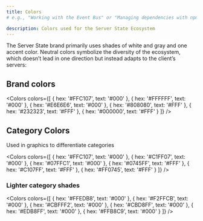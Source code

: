 ```yaml
---
title: Colors
# e.g., "Working with the Event Bus" or "Managing dependencies with npm"

description: Colors used for the Server State Ecosystem
---
```


<!--
Guide
=====

=== When to use this template:
Use this template when you want to explain how to work with a specific technology/concept.

=== When not to use this template:
When
- the article provides a quick explanation of a single concept (use a concept instead)
- the article should be a quick way to look things up (use a reference instead)
- the article focuses on how to solve a particular technical problem (use a tutorial instead)

=== Guide or Tutorial
A tutorial provides a quick, technical "step-by-step" tutorial for a
given problem. Thus, a guide describes less the handling of a specific problem
and more the general interaction of the reader with a given concept.

Example with npm articles:
- "npm": (Concept, explaining what npm is)
- "Installing a dependency with npm" (Tutorial, providing a quick tutorial to
  solve a technical problem)
- "Managing dependencies with npm" (Guide, including both technical knowledge, but
  also best practices and more)

=== Writing tips:
- Write in the present tense
- Use neutral pronouns (they/them instead of he/she and him/her)
- Be respectful to everyone
- Be aware of the potential for cultural misunderstandings
- Guides are more comprehensive than many other article types.
  Feel free to add context and best practices.
- Mention common pitfalls and how not to use something (and why)
-->

<!-- Relevant imports: -->


The Server State brand primarily uses shades of white and gray and one accent
color. Neutral colors symbolize the diversity of the ecosystem, which doesn’t
lead in one direction but instead adapts to the client’s servers:

## Brand colors

<Colors
	colors={[
		{ hex: '#FFC107', text: '#000' },
		{ hex: '#FFFFFF', text: '#000' },
		{ hex: '#E6E6E6', text: '#000' },
		{ hex: '#808080', text: '#FFF' },
		{ hex: '#232323', text: '#FFF' },
		{ hex: '#000000', text: '#FFF' }
	]}
/>

## Category Colors

Used in graphics to differentiate categories

<Colors
	colors={[
		{ hex: '#FFC107', text: '#000' },
		{ hex: '#C1FF07', text: '#000' },
		{ hex: '#07FFC1', text: '#000' },
		{ hex: '#0745FF', text: '#FFF' },
		{ hex: '#C107FF', text: '#FFF' },
		{ hex: '#FF0745', text: '#FFF' }
	]}
/>

### Lighter category shades

<Colors
	colors={[
		{ hex: '#FFEDB8', text: '#000' },
		{ hex: '#F2FFCB', text: '#000' },
		{ hex: '#CBFFF2', text: '#000' },
		{ hex: '#CBD8FF', text: '#000' },
		{ hex: '#EDB8FF', text: '#000' },
		{ hex: '#FFB8C9', text: '#000' }
	]}
/>
